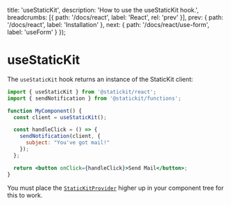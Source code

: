 
  title: 'useStaticKit',
  description: 'How to use the useStaticKit hook.',
  breadcrumbs: [{
    path: '/docs/react',
    label: 'React',
    rel: 'prev'
  }],
  prev: {
    path: '/docs/react',
    label: 'Installation'
  },
  next: {
    path: '/docs/react/use-form',
    label: 'useForm'
  }
});

# useStaticKit

The `useStaticKit` hook returns an instance of the StaticKit client:

```jsx
import { useStaticKit } from '@statickit/react';
import { sendNotification } from '@statickit/functions';

function MyComponent() {
  const client = useStaticKit();

  const handleClick = () => {
    sendNotification(client, { 
      subject: "You've got mail!" 
    });
  };

  return <button onClick={handleClick}>Send Mail</button>;
}
```

You must place the [`StaticKitProvider`](/docs/react#context) higher up in your component tree for this to work.
